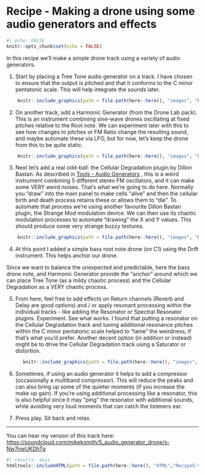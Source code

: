 # Recipe - Making a drone using some audio generators and effects {#017-Recipe-Audio_generators_drone}

```r
#| echo: FALSE
knitr::opts_chunk$set(echo = FALSE)
```

In this recipe we'll make a simple drone track using a variety of audio generators.

1.  Start by placing a Tree Tone audio generator on a track. I have chosen to
ensure that the output is pitched and that it conforms to the C minor pentatonic
scale. This will help integrate the sounds later.

```r
    knitr::include_graphics(path = file.path(here::here(), "images", "Recipe5_TreeTone.png"))
```

2.  On another track, add a Harmonic Generator (from the Drone Lab pack). This
is an instrument combining sine-wave drones oscillating at fixed pitches
relative to the Root note. We can experiment later with this to see how changes
to pitches or FM Ratio change the resulting sound, and maybe automate these via
LFO, but for now, let's keep the drone from this to be quite static.

```r
    knitr::include_graphics(path = file.path(here::here(), "images", "Recipe5_HarmonicGenerator.png"))
```

3.  Next let's add a real odd-ball: the Cellular Degradation plugin by Dillon
Bastan. As described in 
[Tools - Audio Generators](#014-Tools-Audio_Generators)
, this is a weird
instrument combining 5 different stereo FM oscillators, and it can make some
VERY weird noises. That's what we're going to do here. Normally you "draw" into
the main panel to make cells "alive" and then the cellular birth and death
process retains these or allows them to "die". To automate that process we're
using another favourite Dillon Bastan plugin, the Strange Mod modulation device.
We can then use its chaotic modulation processes to automate "drawing" the X and
Y values. This should produce some very strange buzzy textures.

```r
    knitr::include_graphics(path = file.path(here::here(), "images", "Recipe5_CellularDegradation.png"))
```

4.  At this point I added a simple bass root note drone (on C1) using the Drift
instrument. This helps anchor our drone.

Since we want to balance the unexpected and predictable, here the bass drone
note, and Harmonic Generator provide the "anchor" around which we can place Tree
Tone (as a mildy chaotic process) and the Cellular Degradation as a VERY chaotic
process.

5.  From here, feel free to add effects on Return channels (Reverb and Delay are
good options) and / or apply resonant processing within the individual tracks -
like adding the Resonator or Spectral Resonator plugins. Experiment. See what
works. I found that putting a resonator on the Cellular Degradation track and
tuning additional resonance pitches within the C minor pentatonic scale helped
to "tame" the weirdness, if that's what you'd prefer. Another decent option (in
addition or instead) might be to drive the Cellular Degradation track using a
Saturator or distortion.

```r
      knitr::include_graphics(path = file.path(here::here(), "images", "Recipe5_CellularDegradation_Resonator.png"))
```

6.  Sometimes, if using an audio generator it helps to add a compressor
(occasionally a multiband compressor). This will reduce the peaks and can also
bring up some of the quieter moments (if you increase the make up gain). If
you're using additional processing like a resonator, this is also helpful since
it may "ping" the resonator with additional sounds, while avoiding very loud
moments that can catch the listeners ear.

7.  Press play. Sit back and relax.

------------------------------------------------------------------------

You can hear my version of this track here: [https://soundcloud.com/mikeksmith/5_audio_generator_drone/s-Nw7nwUKDhTg](https://soundcloud.com/mikeksmith/5_audio_generator_drone/s-Nw7nwUKDhTg?in=mikeksmith/sets/the-lazy-producer-recipes/s-PGMEWqfwKGz&si=14f7efead4c14501a4eac7ae8b892aed&utm_source=clipboard&utm_medium=text&utm_campaign=social_sharing){.uri}

```r
#| results: asis
htmltools::includeHTML(path = file.path(here::here(), "HTML","Recipe5-VariousAudioGenerators.html"))
```
